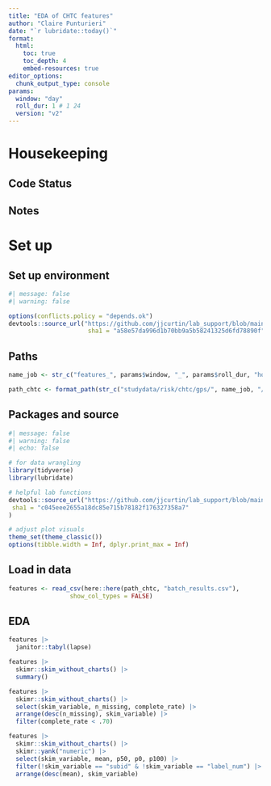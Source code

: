 ```yaml
---
title: "EDA of CHTC features"
author: "Claire Punturieri"
date: "`r lubridate::today()`"
format: 
  html:
    toc: true
    toc_depth: 4
    embed-resources: true
editor_options: 
  chunk_output_type: console
params:
  window: "day"
  roll_dur: 1 # 1 24
  version: "v2"
---
```


# Housekeeping

## Code Status


## Notes


# Set up

## Set up environment

```r
#| message: false
#| warning: false

options(conflicts.policy = "depends.ok")
devtools::source_url("https://github.com/jjcurtin/lab_support/blob/main/format_path.R?raw=true", 
                      sha1 = "a58e57da996d1b70bb9a5b58241325d6fd78890f")
```

## Paths

```r
name_job <- str_c("features_", params$window, "_", params$roll_dur, "hour_", params$version)

path_chtc <- format_path(str_c("studydata/risk/chtc/gps/", name_job, "/output"))
```

## Packages and source

```r
#| message: false
#| warning: false
#| echo: false

# for data wrangling
library(tidyverse)
library(lubridate)

# helpful lab functions
devtools::source_url("https://github.com/jjcurtin/lab_support/blob/main/fun_eda.R?raw=true",
 sha1 = "c045eee2655a18dc85e715b78182f176327358a7"
)

# adjust plot visuals
theme_set(theme_classic())
options(tibble.width = Inf, dplyr.print_max = Inf)
```

## Load in data

```r
features <- read_csv(here::here(path_chtc, "batch_results.csv"), 
                 show_col_types = FALSE)
```

## EDA

```r
features |> 
  janitor::tabyl(lapse)
```

```r
features |>  
  skimr::skim_without_charts() |> 
  summary()
```

```r
features |>  
  skimr::skim_without_charts() |> 
  select(skim_variable, n_missing, complete_rate) |> 
  arrange(desc(n_missing), skim_variable) |> 
  filter(complete_rate < .70)
```

```r
features |>  
  skimr::skim_without_charts() |> 
  skimr::yank("numeric") |> 
  select(skim_variable, mean, p50, p0, p100) |> 
  filter(!skim_variable == "subid" & !skim_variable == "label_num") |> 
  arrange(desc(mean), skim_variable)
```
